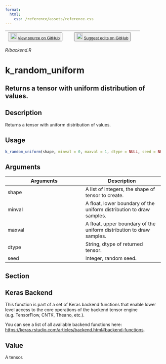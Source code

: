 ```yaml
---
format:
  html:
    css: /reference/assets/reference.css
---
```


| <button class="button"> ![](/reference/assets/GitHub-Mark-32px.png){width="20"} [View source on GitHub](https://github.com/rstudio/keras//blob/main/R/backend.R) </button> | <button class="button"> ![](/reference/assets/GitHub-Mark-32px.png){width="20"} [Suggest edits on GitHub](https://github.com/rstudio/keras//edit/main/R/backend.R) </button> |
|:------------------------------:|:--------------------------------------:|

*R/backend.R*

# k_random_uniform

## Returns a tensor with uniform distribution of values.

## Description
Returns a tensor with uniform distribution of values. 


## Usage
```r
k_random_uniform(shape, minval = 0, maxval = 1, dtype = NULL, seed = NULL) 
```

## Arguments
|Arguments|Description|
|---|---|
| shape | A list of integers, the shape of tensor to create. |
| minval | A float, lower boundary of the uniform distribution to draw samples. |
| maxval | A float, upper boundary of the uniform distribution to draw samples. |
| dtype | String, dtype of returned tensor. |
| seed | Integer, random seed. |


## Section

## Keras Backend

This function is part of a set of Keras backend functions that enable lower level access to the core operations of the backend tensor engine (e.g. TensorFlow, CNTK, Theano, etc.). 

You can see a list of all available backend functions here: [https://keras.rstudio.com/articles/backend.html#backend-functions](https://keras.rstudio.com/articles/backend.html#backend-functions). 

## Value
A tensor. 




